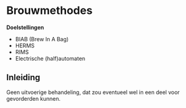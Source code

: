 # Brouwmethodes {#brouwmethodes}

**Doelstellingen**

-  BIAB (Brew In A Bag)
-  HERMS
-  RIMS
-  Electrische (half)automaten

## Inleiding

Geen uitvoerige behandeling, dat zou eventueel wel in een deel voor gevorderden kunnen.

